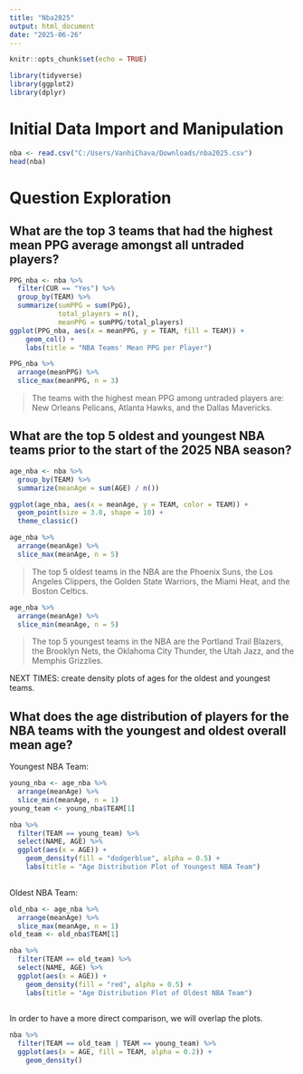 ---
title: "Nba2025"
output: html_document
date: "2025-06-26"
---

```{r setup, include=FALSE}
knitr::opts_chunk$set(echo = TRUE)
```

```{r}
library(tidyverse)
library(ggplot2)
library(dplyr)
```

# Initial Data Import and Manipulation

```{r}
nba <- read.csv("C:/Users/VanhiChava/Downloads/nba2025.csv")
head(nba)
```


# Question Exploration

## What are the top 3 teams that had the highest mean PPG average amongst all untraded players?
```{r}
PPG_nba <- nba %>% 
  filter(CUR == "Yes") %>%
  group_by(TEAM) %>%
  summarize(sumPPG = sum(PpG),
            total_players = n(),
            meanPPG = sumPPG/total_players)
ggplot(PPG_nba, aes(x = meanPPG, y = TEAM, fill = TEAM)) + 
    geom_col() + 
    labs(title = "NBA Teams' Mean PPG per Player")
```
```{r}
PPG_nba %>%
  arrange(meanPPG) %>%
  slice_max(meanPPG, n = 3)
```

> The teams with the highest mean PPG among untraded players are: New Orleans Pelicans, Atlanta Hawks, and the Dallas Mavericks. 

## What are the top 5 oldest and youngest NBA teams prior to the start of the 2025 NBA season?

```{r}
age_nba <- nba %>%
  group_by(TEAM) %>%
  summarize(meanAge = sum(AGE) / n())

ggplot(age_nba, aes(x = meanAge, y = TEAM, color = TEAM)) + 
  geom_point(size = 3.0, shape = 10) + 
  theme_classic()
```

```{r}
age_nba %>%
  arrange(meanAge) %>%
  slice_max(meanAge, n = 5)
```


> The top 5 oldest teams in the NBA are the Phoenix Suns, the Los Angeles Clippers, the Golden State Warriors, the Miami Heat, and the Boston Celtics.


```{r}
age_nba %>%
  arrange(meanAge) %>%
  slice_min(meanAge, n = 5)
```

> The top 5 youngest teams in the NBA are the Portland Trail Blazers, the Brooklyn Nets, the Oklahoma City Thunder, the Utah Jazz, and the Memphis Grizzlies.

NEXT TIMES: create density plots of ages for the oldest and youngest teams. 


## What does the age distribution of players for the NBA teams with the youngest and oldest overall mean age?

Youngest NBA Team: 

```{r}
young_nba <- age_nba %>%
  arrange(meanAge) %>%
  slice_min(meanAge, n = 1) 
young_team <- young_nba$TEAM[1]

nba %>%
  filter(TEAM == young_team) %>%
  select(NAME, AGE) %>%
  ggplot(aes(x = AGE)) + 
    geom_density(fill = "dodgerblue", alpha = 0.5) + 
    labs(title = "Age Distribution Plot of Youngest NBA Team")
  
```
Oldest NBA Team: 

```{r}
old_nba <- age_nba %>%
  arrange(meanAge) %>%
  slice_max(meanAge, n = 1) 
old_team <- old_nba$TEAM[1]

nba %>%
  filter(TEAM == old_team) %>%
  select(NAME, AGE) %>%
  ggplot(aes(x = AGE)) + 
    geom_density(fill = "red", alpha = 0.5) + 
    labs(title = "Age Distribution Plot of Oldest NBA Team")
  
```
In order to have a more direct comparison, we will overlap the plots.
```{r}
nba %>%
  filter(TEAM == old_team | TEAM == young_team) %>%
  ggplot(aes(x = AGE, fill = TEAM, alpha = 0.2)) + 
    geom_density()
  
```





















